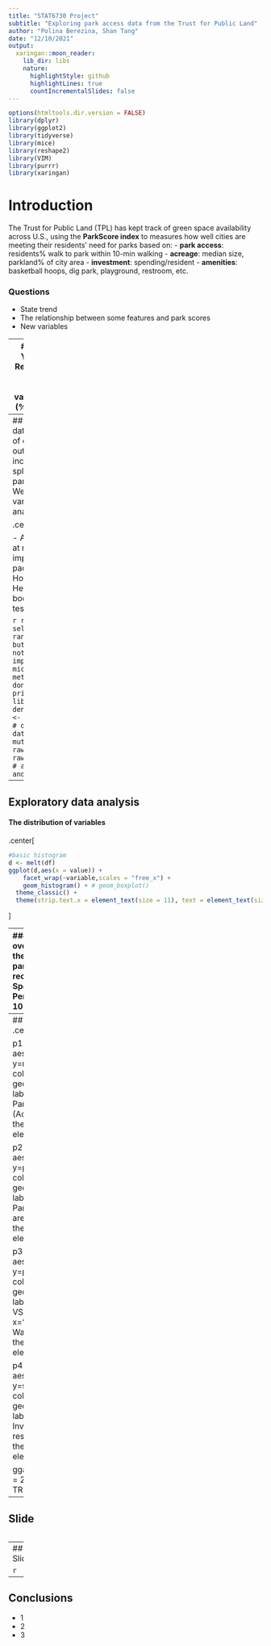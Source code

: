 ---
title: "STAT6730 Project"
subtitle: "Exploring park access data from the Trust for Public Land"
author: "Polina Berezina, Shan Tang"
date: "12/10/2021"
output: 
  xaringan::moon_reader:
    lib_dir: libs
    nature:
      highlightStyle: github
      highlightLines: true
      countIncrementalSlides: false
---

```{r setup, include=FALSE, echo=FALSE, warning=FALSE}
options(htmltools.dir.version = FALSE) 
library(dplyr)
library(ggplot2)
library(tidyverse)
library(mice)
library(reshape2)
library(VIM)
library(purrr)
library(xaringan)
```
  
# Introduction
The Trust for Public Land (TPL) has kept track of green space availability across U.S., using the **ParkScore index** to measures how well cities are meeting their residents’ need for parks based on: 
- **park access**: residents% walk to park within 10-min walking 
- **acreage**: median size, parkland% of city area
- **investment**: spending/resident
- **amenities**: basketball hoops, dig park, playground, restroom, etc.

### Questions
- State trend
- The relationship between some features and park scores
- New variables 

---
# Data cleaning
- Year as a factor
- Removed % and $ in the data frame, convert these variables from string (%) to double (0.-1)

#### Before
```{r cleaning1, warning = FALSE, message=FALSE, echo=FALSE}
raw <- readr::read_csv('https://raw.githubusercontent.com/rfordatascience/tidytuesday/master/data/2021/2021-06-22/parks.csv')
#summary(raw)
head(raw[,c(1:3,6,8,10)], 1)   ### show the changes that we made
#str(raw)
raw$year <- as.factor(raw$year)
```
#### After
```{r cleaning2, warning = FALSE, message=FALSE, echo=FALSE}
library(stringr)
raw$park_pct_city_data<- as.numeric(str_replace_all(raw$park_pct_city_data, "%", ""))
raw$pct_near_park_data<- as.numeric(str_replace_all(raw$pct_near_park_data, "%", ""))
raw$spend_per_resident_data<- as.numeric(gsub("\\$","",raw$spend_per_resident_data))
head(raw[,c(1:3,6,8,10)], 1)
```

---
## Handling missing data
- More than 30% of data is missing in 6 out of 28 variables, including restroom, splashground and park benches counts. We omit these variables from analysis. 

.center[
```{r remove, warning = FALSE, message=FALSE, echo=FALSE, fig.width=6,fig.height=4}
aggr(raw[,12:28], cex.axis=0.5)
raw <- select(raw, -c(city_dup, park_benches, splashground_points, splashground_data, restroom_points, restroom_data))
```
]

- Assuming missing at random for others: impute using mice package with PMM Hot Deck method; Here, we can use bootstrap/permutation test to find optimal d.

```{r impute, warning = FALSE, message=FALSE, echo=FALSE}
raw2 <- select(raw, -c(city, rank)) # everything but city and rank - not useful in imputations
imp <- mice(raw2, method="pmm", donors=5, print=FALSE) 
# library(lattice)
# densityplot(imp)
df <- complete(imp, 1) # df is the imputed data now
df <- mutate(df, city = raw$city, rank = raw$rank, .after=1) # append back city and rank vars
```

---
## Exploratory data analysis

#### The distribution of variables
.center[
```{r explore1, warning = FALSE, message=FALSE, echo=FALSE, fig.width=8,fig.height=6}
#basic histogram
d <- melt(df)
ggplot(d,aes(x = value)) + 
    facet_wrap(~variable,scales = "free_x") + 
    geom_histogram() + # geom_boxplot()
  theme_classic() +
  theme(strip.text.x = element_text(size = 11), text = element_text(size = 9), axis.text.x = element_text(angle=90)) 
```
]

---
#### The changes of vraibles over years
Not interested in the overall year trend in total park points. But observed a recently increasing trend in the Spending per resident and Percent of residents within a 10 minute walk to park.

.center[
```{r explore2, warning = FALSE, message=FALSE, echo=FALSE, fig.width=8,fig.height=6}
# boxplots per year for every varaible
ggplot(d) + 
    facet_wrap(~variable, scales = "free_y") + 
    geom_boxplot(aes(y=value, x=year, group = year)) +
  theme_classic() +
  theme(strip.text.x = element_text(size = 11),text = element_text(size = 9), axis.text.x = element_text(angle=90)) 
```
]

---
## Park Point vs. Features 
.center[
```{r, warning = FALSE, message=FALSE, echo=FALSE, fig.width=10,fig.height=7}
library(ggpubr)

p1<-ggplot(df, aes(x=med_park_size_data, y=med_park_size_points, color=year))+ 
    geom_point(alpha=0.6)+
    labs(title="Park Size Point1 VS. Park Size", x="Median Park Size (Acres)", y="Points")+
    theme_classic() +
    theme(text = element_text(size = 9))

p2<-ggplot(df, aes(x=park_pct_city_data, y=park_pct_city_points, color=year))+ 
    geom_point(alpha=0.6)+
    labs(title="Park Size Point2 VS. Park Size", x="Park Size (% city area) ", y="Points")+
    theme_classic() +
    theme(text = element_text(size = 9))

p3<-ggplot(df, aes(x=pct_near_park_data, y=pct_near_park_points, color=year))+ 
    geom_point(alpha=0.6)+
    labs(title="Park Access Point VS. Accessibility", x="Residents% within 10-min Walking", y="Points")+
    theme_classic() +
    theme(text = element_text(size = 9))

p4<-ggplot(df, aes(x=spend_per_resident_data, y=spend_per_resident_points, color=year))+ 
    geom_point(alpha=0.6)+
    labs(title="Park Cost Point VS. Investment", x="Cost per resident ($)", y="Points")+
    theme_classic() +
    theme(text = element_text(size = 9))

ggarrange(p1, p2, p3, p4,
          ncol = 2, nrow = 2,
          common.legend = TRUE, legend="bottom")
```
]

---
## Slide 

```{r}

```

---
## Slide 

```{r}

```



---
## Conclusions

- 1
- 2
- 3
